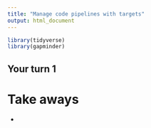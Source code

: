 ```yaml
---
title: "Manage code pipelines with targets"
output: html_document
---
```


```r
library(tidyverse)
library(gapminder)
```

## Your turn 1


# Take aways

-   
